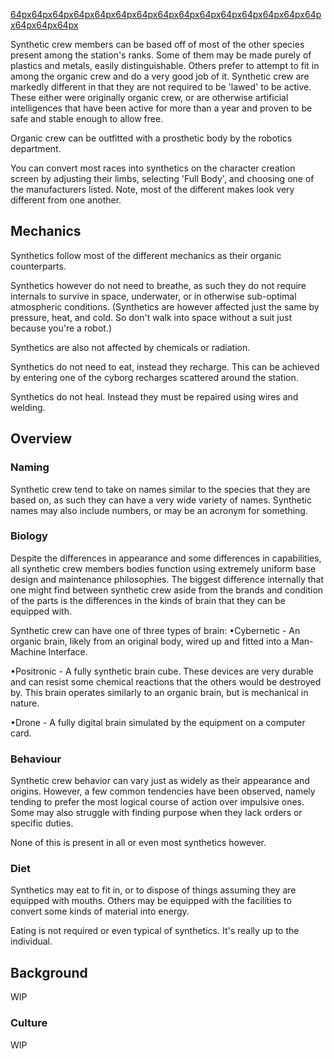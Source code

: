 [[file:Unbranded.gif|64px]][[file:Nanotrasen.png|64px]][[file:Bishop.gif|64px]][[file:Bishop - Rook.gif|64px]][[file:Cyber Solutions.gif|64px]][[file:Cyber Solutions - Wight.gif|64px]][[file:Grayson.gif|64px]][[file:Hephaestus.gif|64px]][[file:Hephaestus Athena.gif|64px]][[file:Morpheus.gif|64px]][[file:Ward.gif|64px]][[file:Ward - Spirit.gif|64px]][[file:Xion.gif|64px]][[file:Xion - Hull.gif|64px]][[file:Xion - Whiteout.gif|64px]][[file:talon.png|64px]][[file:eggnerd.png|64px]][[file:eggnerd-red.png|64px]]

Synthetic crew members can be based off of most of the other species present among the station's ranks. Some of them may be made purely of plastics and metals, easily distinguishable. Others prefer to attempt to fit in among the organic crew and do a very good job of it. Synthetic crew are markedly different in that they are not required to be 'lawed' to be active. These either were originally organic crew, or are otherwise artificial intelligences that have been active for more than a year and proven to be safe and stable enough to allow free.

Organic crew can be outfitted with a prosthetic body by the robotics department.

You can convert most races into synthetics on the character creation screen by adjusting their limbs, selecting 'Full Body', and choosing one of the manufacturers listed. Note, most of the different makes look very different from one another.

== Mechanics ==
Synthetics follow most of the different mechanics as their organic counterparts.

Synthetics however do not need to breathe, as such they do not require internals to survive in space, underwater, or in otherwise sub-optimal atmospheric conditions. (Synthetics are however affected just the same by pressure, heat, and cold. So don't walk into space without a suit just because you're a robot.)

Synthetics are also not affected by chemicals or radiation.

Synthetics do not need to eat, instead they recharge. This can be achieved by entering one of the cyborg recharges scattered around the station.

Synthetics do not heal. Instead they must be repaired using wires and welding.

== Overview ==
===Naming===
Synthetic crew tend to take on names similar to the species that they are based on, as such they can have a very wide variety of names. Synthetic names may also include numbers, or may be an acronym for something.

===Biology===
Despite the differences in appearance and some differences in capabilities, all synthetic crew members bodies function using extremely uniform base design and maintenance philosophies. The biggest difference internally that one might find between synthetic crew aside from the brands and condition of the parts is the differences in the kinds of brain that they can be equipped with. 

Synthetic crew can have one of three types of brain: 
•Cybernetic - An organic brain, likely from an original body, wired up and fitted into a Man-Machine Interface.

•Positronic - A fully synthetic brain cube. These devices are very durable and can resist some chemical reactions that the others would be destroyed by. This brain operates similarly to an organic brain, but is mechanical in nature.

•Drone - A fully digital brain simulated by the equipment on a computer card.

===Behaviour===
Synthetic crew behavior can vary just as widely as their appearance and origins. However, a few common tendencies have been observed, namely tending to prefer the most logical course of action over impulsive ones. Some may also struggle with finding purpose when they lack orders or specific duties. 

None of this is present in all or even most synthetics however.

===Diet===
Synthetics may eat to fit in, or to dispose of things assuming they are equipped with mouths. Others may be equipped with the facilities to convert some kinds of material into energy.

Eating is not required or even typical of synthetics. It's really up to the individual.

== Background ==
WIP

=== Culture ===
WIP

{{Species}}